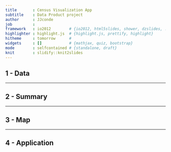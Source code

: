 ```yaml
---
title       : Census Visualization App
subtitle    : Data Product project
author      : JJconde
job         : 
framework   : io2012        # {io2012, html5slides, shower, dzslides, ...}
highlighter : highlight.js  # {highlight.js, prettify, highlight}
hitheme     : tomorrow      # 
widgets     : []            # {mathjax, quiz, bootstrap}
mode        : selfcontained # {standalone, draft}
knit        : slidify::knit2slides
---
```


## 1 - Data

---

## 2 - Summary

---

## 3 - Map

---

## 4 - Application




